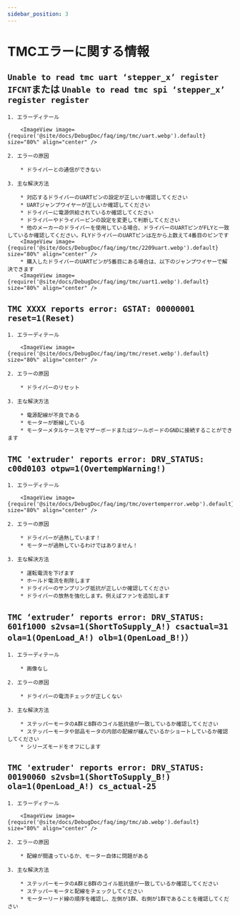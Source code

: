 ```yaml
---
sidebar_position: 3
---
```


# TMCエラーに関する情報

## `Unable to read tmc uart ‘stepper_x’ register IFCNT`または `Unable to read tmc spi ‘stepper_x’ register register`

    1. エラーディテール

        <ImageView image={require('@site/docs/DebugDoc/faq/img/tmc/uart.webp').default} size="80%" align="center" />

    2. エラーの原因

        * ドライバーとの通信ができない

    3. 主な解決方法

        * 対応するドライバーのUARTピンの設定が正しいか確認してください
        * UARTジャンプワイヤーが正しいか確認してください
        * ドライバーに電源供給されているか確認してください
        * ドライバーやドライバーピンの設定を変更して判断してください
        * 他のメーカーのドライバーを使用している場合、ドライバーのUARTピンがFLYと一致しているか確認してください。FLYドライバーのUARTピンは左から上数えて4番目のピンです
        <ImageView image={require('@site/docs/DebugDoc/faq/img/tmc/2209uart.webp').default} size="80%" align="center" />
        * 購入したドライバーのUARTピンが5番目にある場合は、以下のジャンプワイヤーで解決できます
        <ImageView image={require('@site/docs/DebugDoc/faq/img/tmc/uart1.webp').default} size="80%" align="center" />

## `TMC XXXX reports error: GSTAT: 00000001 reset=1(Reset)`

    1. エラーディテール

        <ImageView image={require('@site/docs/DebugDoc/faq/img/tmc/reset.webp').default} size="80%" align="center" />

    2. エラーの原因

        * ドライバーのリセット

    3. 主な解決方法

        * 電源配線が不良である
        * モーターが断線している
        * モーターメタルケースをマザーボードまたはツールボードのGNDに接続することができます

## `TMC 'extruder' reports error: DRV_STATUS: c00d0103 otpw=1(OvertempWarning!)`

    1. エラーディテール

        <ImageView image={require('@site/docs/DebugDoc/faq/img/tmc/overtemperror.webp').default} size="80%" align="center" />

    2. エラーの原因

        * ドライバーが過熱しています！
        * モーターが過熱しているわけではありません！

    3. 主な解決方法

        * 運転電流を下げます
        * ホールド電流を削除します
        * ドライバーのサンプリング抵抗が正しいか確認してください
        * ドライバーの放熱を強化します。例えばファンを追加します

## `TMC ‘extruder’ reports error: DRV_STATUS: 601f1000 s2vsa=1(ShortToSupply_A!) csactual=31 ola=1(OpenLoad_A!) olb=1(OpenLoad_B!)）`

    1. エラーディテール

        * 画像なし

    2. エラーの原因

        * ドライバーの電流チェックが正しくない

    3. 主な解決方法

        * ステッパーモータのA群とB群のコイル抵抗値が一致しているか確認してください
        * ステッパーモータや部品モータの内部の配線が緩んでいるかショートしているか確認してください
        * シリーズモードをオフにします

## `TMC 'extruder' reports error: DRV_STATUS: 00190060 s2vsb=1(ShortToSupply_B!) ola=1(0penLoad_A!) cs_actual-25`

    1. エラーディテール

        <ImageView image={require('@site/docs/DebugDoc/faq/img/tmc/ab.webp').default} size="80%" align="center" />

    2. エラーの原因

        * 配線が間違っているか、モーター自体に問題がある

    3. 主な解決方法

        * ステッパーモータのA群とB群のコイル抵抗値が一致しているか確認してください
        * ステッパーモータと配線をチェックしてください
        * モーターリード線の順序を確認し、左側が1群、右側が1群であることを確認してください